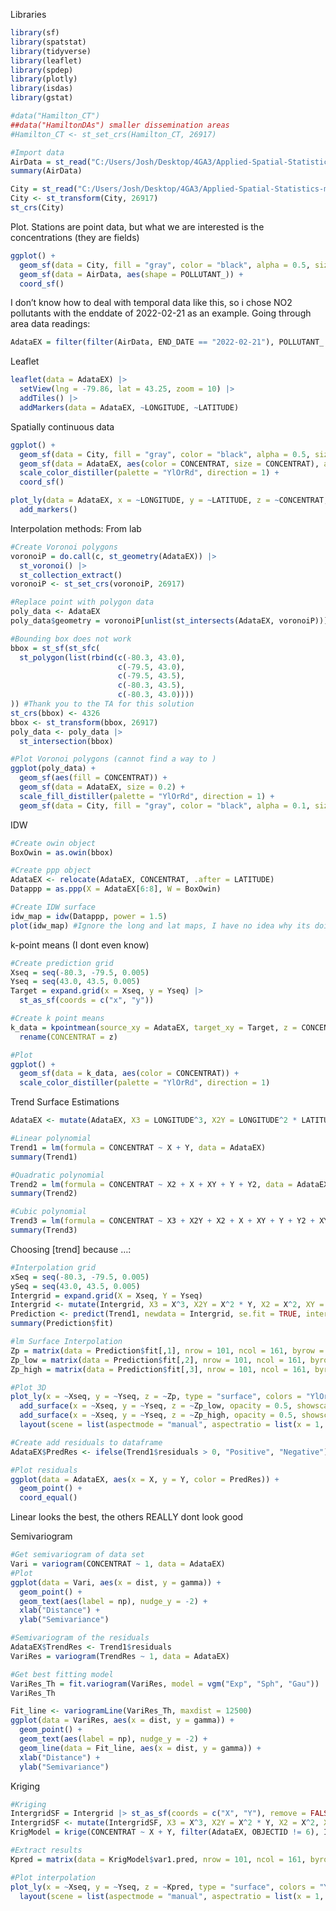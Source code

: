 Libraries

```r
library(sf)
library(spatstat)
library(tidyverse)
library(leaflet)
library(spdep)
library(plotly)
library(isdas)
library(gstat)
```

```r
#data("Hamilton_CT")
##data("HamiltonDAs") smaller dissemination areas
#Hamilton_CT <- st_set_crs(Hamilton_CT, 26917)
```


```r
#Import data
AirData = st_read("C:/Users/Josh/Desktop/4GA3/Applied-Spatial-Statistics-master/PollutionDataTest/AirData/AirData.shx")
summary(AirData)

City = st_read("C:/Users/Josh/Desktop/4GA3/Applied-Spatial-Statistics-master/PollutionDataTest/Hamilton/City_neighbourhoods.shx")
City <- st_transform(City, 26917)
st_crs(City)
```

Plot. Stations are point data, but what we are interested is the concentrations (they are fields)

```r
ggplot() +
  geom_sf(data = City, fill = "gray", color = "black", alpha = 0.5, size = 0.3) +
  geom_sf(data = AirData, aes(shape = POLLUTANT_)) +
  coord_sf()
```

I don't know how to deal with temporal data like this, so i chose NO2 pollutants with the enddate of 2022-02-21 as an example.
Going through area data readings:

```r
AdataEX = filter(filter(AirData, END_DATE == "2022-02-21"), POLLUTANT_ == "NO2")
```

Leaflet

```r
leaflet(data = AdataEX) |>
  setView(lng = -79.86, lat = 43.25, zoom = 10) |>
  addTiles() |>
  addMarkers(data = AdataEX, ~LONGITUDE, ~LATITUDE)
```

Spatially continuous data

```r
ggplot() +
  geom_sf(data = City, fill = "gray", color = "black", alpha = 0.5, size = 0.3) +
  geom_sf(data = AdataEX, aes(color = CONCENTRAT, size = CONCENTRAT), alpha = 0.8) +
  scale_color_distiller(palette = "YlOrRd", direction = 1) +
  coord_sf()
```

```r
plot_ly(data = AdataEX, x = ~LONGITUDE, y = ~LATITUDE, z = ~CONCENTRAT, marker = list(color = ~CONCENTRAT, colorscale = c("Yellow", "Red"), showscale = TRUE)) |>
  add_markers()
```

Interpolation methods: From lab

```r
#Create Voronoi polygons
voronoiP = do.call(c, st_geometry(AdataEX)) |>
  st_voronoi() |>
  st_collection_extract()
voronoiP <- st_set_crs(voronoiP, 26917)

#Replace point with polygon data
poly_data <- AdataEX
poly_data$geometry = voronoiP[unlist(st_intersects(AdataEX, voronoiP))] 

#Bounding box does not work
bbox = st_sf(st_sfc(
  st_polygon(list(rbind(c(-80.3, 43.0), 
                        c(-79.5, 43.0), 
                        c(-79.5, 43.5), 
                        c(-80.3, 43.5), 
                        c(-80.3, 43.0))))
)) #Thank you to the TA for this solution
st_crs(bbox) <- 4326
bbox <- st_transform(bbox, 26917)
poly_data <- poly_data |>
  st_intersection(bbox)

#Plot Voronoi polygons (cannot find a way to )
ggplot(poly_data) +
  geom_sf(aes(fill = CONCENTRAT)) +
  geom_sf(data = AdataEX, size = 0.2) +
  scale_fill_distiller(palette = "YlOrRd", direction = 1) +
  geom_sf(data = City, fill = "gray", color = "black", alpha = 0.1, size = 0.3)

```

IDW

```r
#Create owin object
BoxOwin = as.owin(bbox)

#Create ppp object
AdataEX <- relocate(AdataEX, CONCENTRAT, .after = LATITUDE)
Datappp = as.ppp(X = AdataEX[6:8], W = BoxOwin)

#Create IDW surface
idw_map = idw(Datappp, power = 1.5)
plot(idw_map) #Ignore the long and lat maps, I have no idea why its doing that
```

k-point means (I dont even know)

```r
#Create prediction grid
Xseq = seq(-80.3, -79.5, 0.005)
Yseq = seq(43.0, 43.5, 0.005)
Target = expand.grid(x = Xseq, y = Yseq) |>
  st_as_sf(coords = c("x", "y"))

#Create k point means
k_data = kpointmean(source_xy = AdataEX, target_xy = Target, z = CONCENTRAT, k = 2) |>
  rename(CONCENTRAT = z)

#Plot
ggplot() +
  geom_sf(data = k_data, aes(color = CONCENTRAT)) +
  scale_color_distiller(palette = "YlOrRd", direction = 1)
```

Trend Surface Estimations
```r
AdataEX <- mutate(AdataEX, X3 = LONGITUDE^3, X2Y = LONGITUDE^2 * LATITUDE, X2 = LATITUDE^2, XY = LONGITUDE * LATITUDE, Y2 = LATITUDE^2, XY2 = LONGITUDE * LATITUDE^2, Y3 = LATITUDE^3, X = LONGITUDE, Y = LATITUDE)

#Linear polynomial
Trend1 = lm(formula = CONCENTRAT ~ X + Y, data = AdataEX)
summary(Trend1)

#Quadratic polynomial
Trend2 = lm(formula = CONCENTRAT ~ X2 + X + XY + Y + Y2, data = AdataEX)
summary(Trend2)

#Cubic polynomial
Trend3 = lm(formula = CONCENTRAT ~ X3 + X2Y + X2 + X + XY + Y + Y2 + XY2 + Y3, data = AdataEX)
summary(Trend3)

```

Choosing [trend] because ...:

```r
#Interpolation grid
xSeq = seq(-80.3, -79.5, 0.005)
ySeq = seq(43.0, 43.5, 0.005)
Intergrid = expand.grid(X = Xseq, Y = Yseq)
Intergrid <- mutate(Intergrid, X3 = X^3, X2Y = X^2 * Y, X2 = X^2, XY = X * Y, Y2 = Y^2, XY2 = X * Y^2, Y3 = Y^3)
Prediction <- predict(Trend1, newdata = Intergrid, se.fit = TRUE, interval = "prediction", level = 0.95)
summary(Prediction$fit)
```
```r
#lm Surface Interpolation
Zp = matrix(data = Prediction$fit[,1], nrow = 101, ncol = 161, byrow = TRUE)
Zp_low = matrix(data = Prediction$fit[,2], nrow = 101, ncol = 161, byrow = TRUE)
Zp_high = matrix(data = Prediction$fit[,3], nrow = 101, ncol = 161, byrow = TRUE)

#Plot 3D
plot_ly(x = ~Xseq, y = ~Yseq, z = ~Zp, type = "surface", colors = "YlOrRd") |>
  add_surface(x = ~Xseq, y = ~Yseq, z = ~Zp_low, opacity = 0.5, showscale = FALSE) |>
  add_surface(x = ~Xseq, y = ~Yseq, z = ~Zp_high, opacity = 0.5, showscale = FALSE) |>
  layout(scene = list(aspectmode = "manual", aspectratio = list(x = 1, y = 1, z = 1)))

#Create add residuals to dataframe
AdataEX$PredRes <- ifelse(Trend1$residuals > 0, "Positive", "Negative")

#Plot residuals
ggplot(data = AdataEX, aes(x = X, y = Y, color = PredRes)) +
  geom_point() +
  coord_equal()
```

Linear looks the best, the others REALLY dont look good
  
Semivariogram 

```r
#Get semivariogram of data set
Vari = variogram(CONCENTRAT ~ 1, data = AdataEX)
#Plot
ggplot(data = Vari, aes(x = dist, y = gamma)) + 
  geom_point() + 
  geom_text(aes(label = np), nudge_y = -2) + 
  xlab("Distance") +
  ylab("Semivariance")
```

```r
#Semivariogram of the residuals 
AdataEX$TrendRes <- Trend1$residuals
VariRes = variogram(TrendRes ~ 1, data = AdataEX)

#Get best fitting model
VariRes_Th = fit.variogram(VariRes, model = vgm("Exp", "Sph", "Gau"))
VariRes_Th

Fit_line <- variogramLine(VariRes_Th, maxdist = 12500)
ggplot(data = VariRes, aes(x = dist, y = gamma)) + 
  geom_point() + 
  geom_text(aes(label = np), nudge_y = -2) + 
  geom_line(data = Fit_line, aes(x = dist, y = gamma)) +
  xlab("Distance") +
  ylab("Semivariance")
```

Kriging
```r
#Kriging 
IntergridSF = Intergrid |> st_as_sf(coords = c("X", "Y"), remove = FALSE, crs = 26917)
IntergridSF <- mutate(IntergridSF, X3 = X^3, X2Y = X^2 * Y, X2 = X^2, XY = X * Y, Y2 = Y^2, XY2 = X * Y^2, Y3 = Y^3) #in case of model change
KrigModel = krige(CONCENTRAT ~ X + Y, filter(AdataEX, OBJECTID != 6), IntergridSF, VariRes_Th) #Bandaid fix, filter out duplicate using object id. Using higher order polynomials still does not work well

#Extract results
Kpred = matrix(data = KrigModel$var1.pred, nrow = 101, ncol = 161, byrow = TRUE) #ISSUE: does not work when there are points in the data with same coordinates

#Plot interpolation
plot_ly(x = ~Xseq, y = ~Yseq, z = ~Kpred, type = "surface", colors = "YlOrRd") |> 
  layout(scene = list(aspectmode = "manual", aspectratio = list(x = 1, y = 1, z = 1)))

```

